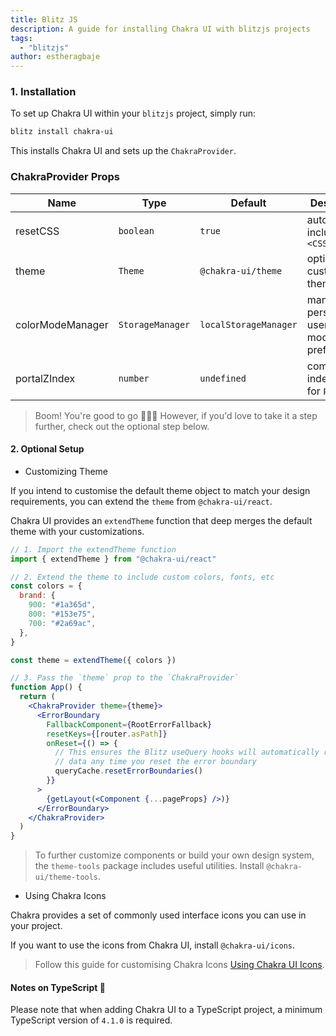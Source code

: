 ```yaml
---
title: Blitz JS
description: A guide for installing Chakra UI with blitzjs projects
tags:
  - "blitzjs"
author: estheragbaje
---
```


### 1. Installation
To set up Chakra UI within your `blitzjs` project, simply run:

```bash
blitz install chakra-ui
```

This installs Chakra UI and sets up the `ChakraProvider`.

### ChakraProvider Props

| Name             | Type             | Default               | Description                                         |
| ---------------- | ---------------- | --------------------- | --------------------------------------------------- |
| resetCSS         | `boolean`        | `true`                | automatically includes `<CSSReset />`         |
| theme            | `Theme`          | `@chakra-ui/theme`    | optional custom theme                               |
| colorModeManager | `StorageManager` | `localStorageManager` | manager to persist a users color mode preference in |
| portalZIndex     | `number`         | `undefined`           | common z-index to use for `Portal`                  |


> Boom! You're good to go 🚀🚀🚀 However, if you'd love to take it a step further, check out the optional step below.

#### 2. Optional Setup

- Customizing Theme

If you intend to customise the default theme object to match your design requirements, you can extend the `theme` from `@chakra-ui/react`.

Chakra UI provides an `extendTheme` function that deep merges the default theme with your customizations.

```jsx live=false
// 1. Import the extendTheme function
import { extendTheme } from "@chakra-ui/react"

// 2. Extend the theme to include custom colors, fonts, etc
const colors = {
  brand: {
    900: "#1a365d",
    800: "#153e75",
    700: "#2a69ac",
  },
}

const theme = extendTheme({ colors })

// 3. Pass the `theme` prop to the `ChakraProvider`
function App() {
  return (
    <ChakraProvider theme={theme}>
      <ErrorBoundary
        FallbackComponent={RootErrorFallback}
        resetKeys={[router.asPath]}
        onReset={() => {
          // This ensures the Blitz useQuery hooks will automatically refetch
          // data any time you reset the error boundary
          queryCache.resetErrorBoundaries()
        }}
      >
        {getLayout(<Component {...pageProps} />)}
      </ErrorBoundary>
    </ChakraProvider>
  )
}
```

> To further customize components or build your own design system, the `theme-tools` package includes useful utilities. Install `@chakra-ui/theme-tools`.

- Using Chakra Icons

Chakra provides a set of commonly used interface icons you can use in your project.

If you want to use the icons from Chakra UI, install `@chakra-ui/icons`.

> Follow this guide for customising Chakra Icons [Using Chakra UI Icons](/docs/media-and-icons/icon).

#### Notes on TypeScript 🚨

Please note that when adding Chakra UI to a TypeScript project, a minimum TypeScript version of `4.1.0` is required.
